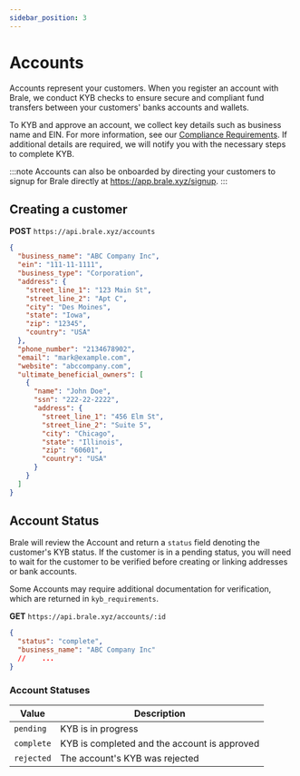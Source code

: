 ```yaml
---
sidebar_position: 3
---
```


# Accounts

Accounts represent your customers. When you register an account with Brale, we conduct KYB checks to ensure secure and compliant fund transfers between your customers' banks accounts and wallets.

To KYB and approve an account, we collect key details such as business name and EIN. For more information, see our [Compliance Requirements](https://docs.brale.xyz/docs/compliance-requirements). If additional details are required, we will notify you with the necessary steps to complete KYB.

:::note
Accounts can also be onboarded by directing your customers to signup for Brale directly at https://app.brale.xyz/signup.
:::

## Creating a customer

**POST** `https://api.brale.xyz/accounts`

```json showLineNumbers
{
  "business_name": "ABC Company Inc",
  "ein": "111-11-1111",
  "business_type": "Corporation",
  "address": {
    "street_line_1": "123 Main St",
    "street_line_2": "Apt C",
    "city": "Des Moines",
    "state": "Iowa",
    "zip": "12345",
    "country": "USA"
  },
  "phone_number": "2134678902",
  "email": "mark@example.com",
  "website": "abccompany.com",
  "ultimate_beneficial_owners": [
    {
      "name": "John Doe",
      "ssn": "222-22-2222",
      "address": {
        "street_line_1": "456 Elm St",
        "street_line_2": "Suite 5",
        "city": "Chicago",
        "state": "Illinois",
        "zip": "60601",
        "country": "USA"
      }
    }
  ]
}
```

## Account Status

Brale will review the Account and return a `status` field denoting the customer's KYB status. If the customer is in a pending status, you will need to wait for the customer to be verified before creating or linking addresses or bank accounts.

Some Accounts may require additional documentation for verification, which are returned in `kyb_requirements`.

**GET** `https://api.brale.xyz/accounts/:id`

```json showLineNumbers
{
  "status": "complete",
  "business_name": "ABC Company Inc"
  //	...
}
```

### Account Statuses

| Value      | Description                                  |
| ---------- | -------------------------------------------- |
| `pending`  | KYB is in progress                           |
| `complete` | KYB is completed and the account is approved |
| `rejected` | The account's KYB was rejected               |
